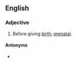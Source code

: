 ==English==

===Adjective===
{{en-adj|-}}

# Before giving [[birth]]; [[prenatal]].

====Antonyms====
* {{sense|before giving birth}} {{l|en|postpartum}}